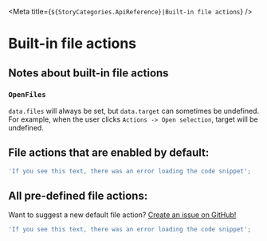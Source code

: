 
<Meta title={`${StoryCategories.ApiReference}|Built-in file actions`} />

# Built-in file actions

## Notes about built-in file actions

### `OpenFiles`

`data.files` will always be set, but `data.target` can sometimes be undefined. For
example, when the user clicks `Actions -> Open selection`, target will be undefined.

## File actions that are enabled by default:

```ts { "file": "<src>/util/file-actions-definitions.ts", "symbol": "DefaultFileActions" }
'If you see this text, there was an error loading the code snippet';
```

## All pre-defined file actions:

Want to suggest a new default file action? [Create an issue on GitHub!](https://github.com/TimboKZ/Chonky/issues)

```ts { "file": "<src>/util/file-actions-definitions.ts", "symbol": "ChonkyActions" }
'If you see this text, there was an error loading the code snippet';
```
